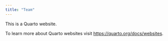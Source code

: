 ```yaml
---
title: "Team"
---
```


This is a Quarto website.

To learn more about Quarto websites visit <https://quarto.org/docs/websites>.
